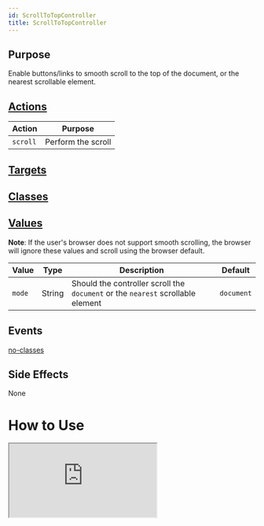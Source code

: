 ```yaml
---
id: ScrollToTopController
title: ScrollToTopController
---
```



## Purpose

Enable buttons/links to smooth scroll to the top of the document, or the nearest scrollable element.


## [Actions](https://stimulus.hotwire.dev/reference/actions)

| Action | Purpose |
| --- | --- |
| `scroll` | Perform the scroll |

## [Targets](https://stimulus.hotwire.dev/reference/targets)


<NoTargets/>

## [Classes](https://stimulus.hotwire.dev/reference/classes)


<NoClasses/>

## [Values](https://stimulus.hotwire.dev/reference/values)

**Note**: If the user's browser does not support smooth scrolling, the browser will ignore these values and scroll using the browser default.

| Value | Type | Description | Default |
| --- | --- | --- | --- |
| `mode` | String | Should the controller scroll the `document` or the `nearest` scrollable element  | `document` |

## Events

[no-classes](../_partials/no-events.md ':include')

## Side Effects

None



# How to Use

<iframe
  src="https://codesandbox.io/embed/scrolltopbottom-controller-g7kzm?fontsize=14&hidenavigation=1&theme=dark"
  style={{width: "100%", height: "500px", border: "0", borderRadius: "4px", overflow: "hidden"}}
  sandbox="allow-forms allow-modals allow-popups allow-presentation allow-same-origin allow-scripts"
/>
